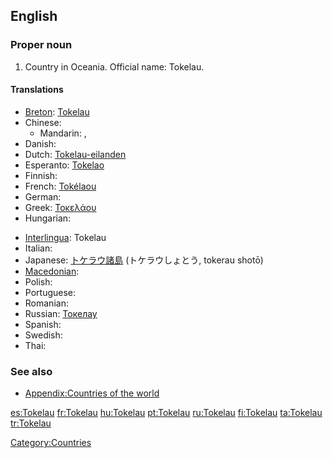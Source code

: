 ==English==
{{wikipedia}}

===Proper noun===
{{en-proper noun}}

# Country in Oceania. Official name: Tokelau.

====Translations====
{{trans-top|Oceanic country}}
* [[Breton]]: [[Tokelau]]
* Chinese:
** Mandarin: {{t-|cmn|托克勞|sc=Hani}}, {{t-|cmn|托克劳|tr=Tuōkèláo|sc=Hani}}
* Danish: {{t-|da|Tokelau}}
* Dutch: [[Tokelau-eilanden]]
* Esperanto: [[Tokelao]]
* Finnish: {{t+|fi|Tokelau}}
* French: [[Tokélaou]]
* German: {{t-|de|Tokelau}}
* Greek: [[Τοκελάου]]
* Hungarian: {{t|hu|Tokelau-szigetek}}
{{trans-mid}}
* [[Interlingua]]: Tokelau
* Italian: {{t-|it|Tokelau}}
* Japanese: [[トケラウ諸島]] (トケラウしょとう, tokerau shotō)
* [[Macedonian]]: {{t|mk|Токелау|n|tr=Tokeláu}}
* Polish: {{t-|pl|Tokelau}}
* Portuguese: {{t+|pt|Tokelau}}
* Romanian: {{t-|ro|Tokelau}}
* Russian: [[Токелау]]
* Spanish: {{t+|es|Tokelau}}
* Swedish: {{t-|sv|Tokelau}}
* Thai: {{t|th|โตเกเลา|tr=dtohgaylao}}
{{trans-bottom}}

===See also===
* [[Appendix:Countries of the world]]

[[Category:Countries]]

[[es:Tokelau]]
[[fr:Tokelau]]
[[hu:Tokelau]]
[[pt:Tokelau]]
[[ru:Tokelau]]
[[fi:Tokelau]]
[[ta:Tokelau]]
[[tr:Tokelau]]